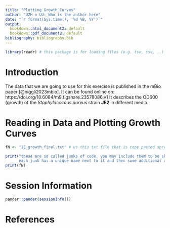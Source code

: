 ```yaml
---
title: "Plotting Growth Curves"
author: "UZH n UU: Who is the author here"
date: "`r format(Sys.time(), '%d %B, %Y')`"
output:
  bookdown::html_document2: default
  bookdown::pdf_document2: default
bibliography: bibliography.bib
---
```


```r
library(readr) # this package is for loading files (e.g. tsv, csv, ..)

```


# Introduction

The data that we are going to use for this exercise is published in the mBio paper [@niggli2023mbio]. 
It can be found online on: https://doi.org/10.6084/m9.figshare.23578086.v1
It describes the OD600 (growth) of the *Staphylococcus aureus* strain **JE2** in different media.

# Reading in Data and Plotting Growth Curves

```r
fN <- "JE_growth_final.txt" # us this txt file that is copy pasted spread sheet from excel tab separated 
```

```r
print("these are so called junks of code, you may include them to be shown in the rendered document (html here)
      each junk has a unique name next to it and then some additional arguments")
print(fN)
```





# Session Information

```r
pander::pander(sessionInfo())
```


# References {-}

